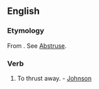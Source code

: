 ==English==

===Etymology===
From {{etyl|la}} {{term|abstrudo|abstrūdo|lang=la|push away, hide}}. See [[Abstruse]].

===Verb===
{{en-verb|abstrud|ing}}

# {{transitive|obsolete}} To thrust away. - [[Johnson]]
